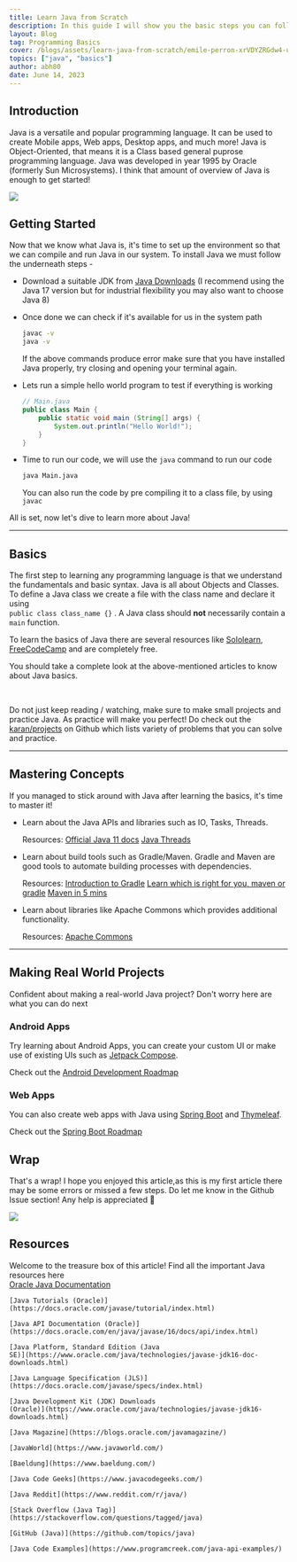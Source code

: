 ```yaml
---
title: Learn Java from Scratch
description: In this guide I will show you the basic steps you can follow to become a pro in Java.
layout: Blog
tag: Programming Basics
cover: /blogs/assets/learn-java-from-scratch/emile-perron-xrVDYZRGdw4-unsplash.jpg
topics: ["java", "basics"]
author: abh80
date: June 14, 2023
---
```




## Introduction
Java is a versatile and popular programming language. It can be used to create Mobile apps, Web apps, Desktop apps, and much more!
Java is Object-Oriented, that means it is a Class based general puprose programming language. Java was developed in year 1995 by Oracle (formerly Sun Microsystems).
I think that amount of overview of Java is enough to get started!

<Image src="/blogs/assets/learn-java-from-scratch/emile-perron-xrVDYZRGdw4-unsplash.jpg"/>

## Getting Started
Now that we know what Java is, it's time to set up the environment so that we can compile and run Java in our system. To install Java we must follow the underneath steps -

- Download a suitable JDK from [Java Downloads](https://www.oracle.com/java/technologies/downloads/) (I recommend using the Java 17 version but for industrial flexibility you may also want to choose Java 8)
- Once done we can check if it's available for us in the system path

    ```bash
    javac -v
    java -v
    ```
    <Quote type="note">If the above commands produce error make sure that you have installed Java properly, try closing and
    opening your terminal again.</Quote>
- Lets run a simple hello world program to test if everything is working

  ```java
  // Main.java
  public class Main {
      public static void main (String[] args) {
          System.out.println("Hello World!");
      }
  }
    ```

- Time to run our code, we will use the `java` command to run our code

    ```bash
    java Main.java
    ```

    <Quote type="note">You can also run the code by pre compiling it to a class file, by using `javac`</Quote>

All is set, now let's dive to learn more about Java!

----
## Basics
The first step to learning any programming language is that we understand the fundamentals and basic syntax. Java is all about Objects and Classes. To define a
Java class we create a file with the class name and declare it using <br/> `public class class_name {}` . A Java class should **not** necessarily contain a `main` function.

To learn the basics of Java there are several resources like [Sololearn](https://www.sololearn.com/learn/languages/java), [FreeCodeCamp](https://www.freecodecamp.org/news/learn-java-free-java-courses-for-beginners/) and are completely free.

You should take a complete look at the above-mentioned articles to know about Java basics.

<br/>

<Quote type="warning">Do not just keep reading / watching, make sure to make small projects and practice Java. As
    practice will make you perfect! Do check out the [karan/projects](https://github.com/karan/Projects) on Github which
    lists variety of problems that you can solve and practice.</Quote>

----

## Mastering Concepts
If you managed to stick around with Java after learning the basics, it's time to master it!

- Learn about the Java APIs and libraries such as IO, Tasks, Threads.

    Resources:
    [Official Java 11 docs](https://docs.oracle.com/en/java/javase/11/docs/api/index.html)
    [Java Threads](https://www.w3schools.com/java/java_threads.asp)

- Learn about build tools such as Gradle/Maven.
    Gradle and Maven are good tools to automate building processes with dependencies.


    Resources:
    [Introduction to Gradle](https://www.baeldung.com/gradle)
    [Learn which is right for you, maven or gradle](https://www.baeldung.com/ant-maven-gradle)
    [Maven in 5 mins](https://maven.apache.org/guides/getting-started/maven-in-five-minutes.html)

- Learn about libraries like Apache Commons which provides additional functionality.

    Resources:
    [Apache Commons](https://www.baeldung.com/java-commons-lang-3)

----

## Making Real World Projects
Confident about making a real-world Java project? Don't worry here are what you can do next

### Android Apps
Try learning about Android Apps, you can create your custom UI or make use of existing UIs such as [Jetpack Compose](https://developer.android.com/jetpack/compose).

Check out the [Android Development Roadmap](https://roadmap.sh/android)

### Web Apps
You can also create web apps with Java using [Spring Boot](https://spring.io/guides/gs/spring-boot/) and [Thymeleaf](https://www.thymeleaf.org/).

Check out the [Spring Boot Roadmap](https://roadmap.sh/spring-boot)

## Wrap
That's a wrap! I hope you enjoyed this article,as this is my first article there may be some errors or missed a few steps. Do let me know in the Github Issue section! Any help is appreciated 👏

<Image
    src="https://media1.giphy.com/media/3ohc0UBfKFgX8dXkB2/giphy.gif?cid=ecf05e470wt8pri58lanc75s5v5nuimax5u8nwbcyh945ndt&ep=v1_gifs_search&rid=giphy.gif&ct=g"/>

## Resources
Welcome to the treasure box of this article! Find all the important Java resources here
<br/>
<ShowResources>
    [Oracle Java Documentation](https://docs.oracle.com/en/java/javase/index.html)

    [Java Tutorials (Oracle)](https://docs.oracle.com/javase/tutorial/index.html)

    [Java API Documentation (Oracle)](https://docs.oracle.com/en/java/javase/16/docs/api/index.html)

    [Java Platform, Standard Edition (Java
    SE)](https://www.oracle.com/java/technologies/javase-jdk16-doc-downloads.html)

    [Java Language Specification (JLS)](https://docs.oracle.com/javase/specs/index.html)

    [Java Development Kit (JDK) Downloads
    (Oracle)](https://www.oracle.com/java/technologies/javase-jdk16-downloads.html)

    [Java Magazine](https://blogs.oracle.com/javamagazine/)

    [JavaWorld](https://www.javaworld.com/)

    [Baeldung](https://www.baeldung.com/)

    [Java Code Geeks](https://www.javacodegeeks.com/)

    [Java Reddit](https://www.reddit.com/r/java/)

    [Stack Overflow (Java Tag)](https://stackoverflow.com/questions/tagged/java)

    [GitHub (Java)](https://github.com/topics/java)

    [Java Code Examples](https://www.programcreek.com/java-api-examples/)
</ShowResources>